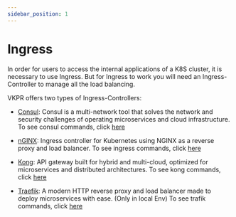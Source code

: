 ```yaml
---
sidebar_position: 1
---
```


# Ingress

In order for users to access the internal applications of a K8S cluster, it is necessary to use Ingress. But for Ingress to work you will need an Ingress-Controller to manage all the load balancing.

VKPR offers two types of Ingress-Controllers:

- [Consul](https://www.consul.io/docs): Consul is a multi-network tool that solves the network and security challenges of operating microservices and cloud infrastructure. To see consul commands, click [here](/docs/commands/consul/install)

- [nGINX](https://github.com/kubernetes/ingress-nginx): Ingress controller for Kubernetes using NGINX as a reverse proxy and load balancer. To see ingress commands, click [here](/docs/commands/ingress/install)

- [Kong](https://docs.konghq.com/): API gateway built for hybrid and multi-cloud, optimized for microservices and distributed architectures. To see kong commands, click [here](/docs/commands/kong/install)

- [Traefik](https://doc.traefik.io/traefik/): A modern HTTP reverse proxy and load balancer made to deploy microservices with ease. (Only in local Env) To see trafik commands, click [here](/docs/commands/trafik/install)
